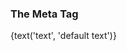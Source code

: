 
<!--  --------------------- These are comments ---------------------------
  @description Meta Component
  @typedef (component) Storybook addon-docs block
  @props
  - title: (string) 'GROUP|STORY'
  - decorators: (array) An array of decorators
  - parameters: (object) An object of parameters
-->

### The Meta Tag

<Meta
  title='LEARN|MDX'
  decorators={[withKnobs]}
/>

<!-- This is an example mdx story -->
<Story name='nameOfStory'>
  <div>
    {text('text', 'default text')}
  </div>
</Story>